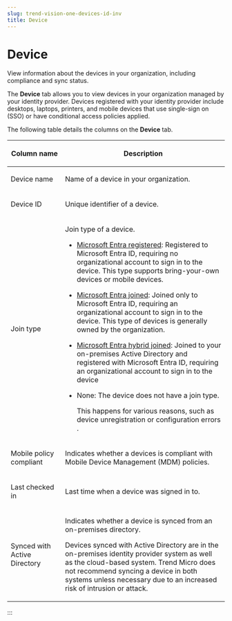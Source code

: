 ```yaml
---
slug: trend-vision-one-devices-id-inv
title: Device
---
```

# Device

View information about the devices in your organization, including compliance and sync status.

The **Device** tab allows you to view devices in your organization managed by your identity provider. Devices registered with your identity provider include desktops, laptops, printers, and mobile devices that use single-sign on (SSO) or have conditional access policies applied.

The following table details the columns on the **Device** tab.

<table>
<colgroup>
<col style="width: 25%" />
<col style="width: 75%" />
</colgroup>
<thead>
<tr>
<th><p>Column name</p></th>
<th><p>Description</p></th>
</tr>
</thead>
<tbody>
<tr>
<td><p>Device name</p></td>
<td><p>Name of a device in your organization.</p></td>
</tr>
<tr>
<td><p>Device ID</p></td>
<td><p>Unique identifier of a device.</p></td>
</tr>
<tr>
<td><p>Join type</p></td>
<td><p>Join type of a device.</p>
<ul>
<li><p><a href="https://learn.microsoft.com/en-us/entra/identity/devices/concept-device-registration">Microsoft Entra registered</a>: Registered to Microsoft Entra ID, requiring no organizational account to sign in to the device. This type supports bring-your-own devices or mobile devices.</p></li>
<li><p><a href="https://learn.microsoft.com/en-us/entra/identity/devices/concept-directory-join">Microsoft Entra joined</a>: Joined only to Microsoft Entra ID, requiring an organizational account to sign in to the device. This type of devices is generally owned by the organization.</p></li>
<li><p><a href="https://learn.microsoft.com/en-us/entra/identity/devices/concept-hybrid-join">Microsoft Entra hybrid joined</a>: Joined to your on-premises Active Directory and registered with Microsoft Entra ID, requiring an organizational account to sign in to the device</p></li>
<li><p>None: The device does not have a join type.</p>
<p>This happens for various reasons, such as device unregistration or configuration errors .</p></li>
</ul></td>
</tr>
<tr>
<td><p>Mobile policy compliant</p></td>
<td><p>Indicates whether a devices is compliant with Mobile Device Management (MDM) policies.</p></td>
</tr>
<tr>
<td><p>Last checked in</p></td>
<td><p>Last time when a device was signed in to.</p></td>
</tr>
<tr>
<td><p>Synced with Active Directory</p></td>
<td><p>Indicates whether a device is synced from an on-premises directory.</p>
<p>Devices synced with Active Directory are in the on-premises identity provider system as well as the cloud-based system. Trend Micro does not recommend syncing a device in both systems unless necessary due to an increased risk of intrusion or attack.</p></td>
</tr>
</tbody>
</table>
:::
